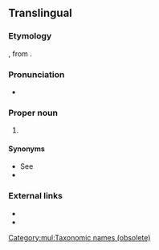 {{also|acalephae}}
==Translingual==

===Etymology===
{{etyl|NL.|mul}}, from {{der|mul|grc|ἀκαλήφη||stinging nettle}}.

===Pronunciation===
* {{a|US}} {{IPA|/ˌæk.əˈli.fi/|lang=mul}}

===Proper noun===
{{taxoninfl}}

# {{lb|mul|obsolete}} {{taxon|group|phylum|Coelenterata|including the {{l|en|medusae}} or {{l|en|jellyfishes}}, and {{l|en|hydroids}}; so called from the {{l|en|stinging}} power they possess}}

====Synonyms====
* See {{projectlink|wikipedia|Sea nettle}}
* {{l|mul|Acalepha}}

===External links===
* {{R:OneLook|acalephae}}
* {{R:Century 1911}}

[[Category:mul:Taxonomic names (obsolete)]]